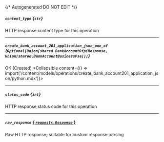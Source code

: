 {/* Autogenerated DO NOT EDIT  */}

##### `content_type` *{`str`}*
HTTP response content type for this operation

---
##### `create_bank_account_201_application_json_one_of` *{`Optional[Union[shared.BankAccountOfpiResponse, Union[shared.BankAccountBusinessPse]]]`}*
OK (Created)
<Collapsible content={() => import('/content/models/operations/create_bank_account201_application_json/python.mdx')}>
</Collapsible>

---
##### `status_code` *{`int`}*
HTTP response status code for this operation

---
##### `raw_response` [*{ `requests.Response` }*](https://requests.readthedocs.io/en/latest/api/#requests.Response)
Raw HTTP response; suitable for custom response parsing

